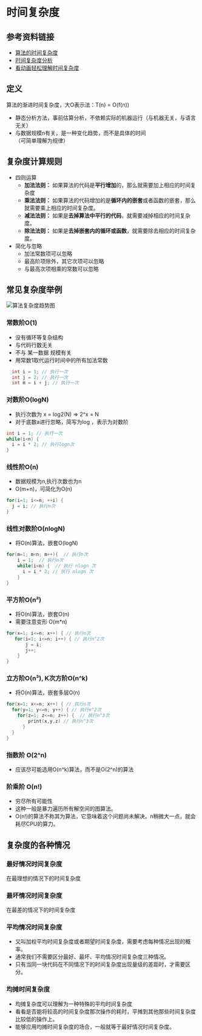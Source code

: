 # 时间复杂度

## 参考资料链接

- [算法的时间复杂度](https://zhuanlan.zhihu.com/p/50479555)
- [时间复杂度分析](https://zhuanlan.zhihu.com/p/361636579)
- [看动画轻松理解时间复杂度](https://www.cxyxiaowu.com/1996.html)

## 定义

算法的渐进时间复杂度，大O表示法：<t b bg1>T(n) = O(f(n))</t>

  - 静态分析方法，事前估算分析，不依赖实际的机器运行（与机器无关，与语言无关）
  - 与数据规模n有关，是<t l l1 lWavy>一种<t b c2>变化趋势</t>，而不是具体的时间</t>（可简单理解为规律）

## 复杂度计算规则

- 四则运算
  - **加法法则：** 如果算法的代码是**平行增加**的，那么就需要加上相应的时间复杂度
  - **乘法法则：** 如果算法的代码增加的是**循环内的嵌套**或者函数的嵌套，那么就需要乘上相应的时间复杂度。
  - **减法法则：** 如果是**去掉算法中平行的代码**，就需要减掉相应的时间复杂度。
  - **除法法则：** 如果是**去掉嵌套内的循环或函数**，就需要除去相应的时间复杂度。
- 简化与忽略
  - 加法常数项可以忽略
  - 最高阶项除外，其它次项可以忽略
  - 与最高次项相乘的常数可以忽略

## 常见复杂度举例

![算法复杂度趋势图](./images/img-1.png)

### 常数阶O(1)

- 没有循环等复杂结构
- 与代码行数无关
- 不与 某一数据 规模有关
- 用常数1取代运行时间中的所有加法常数

```c
  int i = 1; // 执行一次
  int j = 2; // 执行一次
  int m = i + j; // 执行一次
```

### 对数阶O(logN)

- 执行次数为 x = log2(N) => 2^x = N
- 对于底数a进行忽略，简写为log ，表示为对数阶

```c
int i = 1; // 执行一次
while(i<n) {
  i = i * 2; // 执行logn次
}
```

### 线性阶O(n)

- 数据规模为n,执行次数也为n
- O(m+n)，可简化为O(n)

```c
for(i=1; i<=n; ++i) {
  j = i; // 执行n次
}
```

### 线性对数阶O(nlogN)

- 将O(n)算法，嵌套O(logN)

```c
for(m=1; m<n; m++){  // 执行n次
    i = 1;  // 执行n次
    while(i<n) {  // 执行 nlogn 次
      i = i * 2; // 执行 nlogn 次
    }
}
```

### 平方阶O(n²)

- 将O(n)算法，嵌套O(n)
- 需要注意变形 O(m*n)

```c
for(x=1; i<=n; x++) { // 执行n次
   for(i=1; i<=n; i++) { // 执行n^2次
       j = i;
       j++;
    }
}
```

### 立方阶O(n³), K次方阶O(n^k)

- 将O(n)算法，嵌套多层O(n)

```c
for(x=1; x<=n; x++) { // 执行n次
  for(y=1; y<=n; y++) { // 执行n^2次
    for(z=1; z<=n; z++) {  // 执行n^3次
        print(x,y,z) // 执行n^3次
      }
  }
}
```

### 指数阶 O(2^n)

- 应该尽可能选用O(n^k)算法，而不是O(2^n)的算法

### 阶乘阶 O(n!)

- 穷尽所有可能性
- 这种一般是暴力遍历所有解空间的图算法。
- O(n!)的算法不称其为算法，它意味着这个问题尚未解决。n稍微大一点，就会耗尽CPU的算力。

## 复杂度的各种情况

### 最好情况时间复杂度

在最理想的情况下的时间复杂度

### 最坏情况时间复杂度

在最差的情况下的时间复杂度

### 平均情况时间复杂度

- 又叫加权平均时间复杂度或者期望时间复杂度，需要考虑每种情况出现的概率。
- 通常我们不需要区分最好、最坏、平均情况时间复杂度三种情况。
- 只有当同一块代码在不同情况下的时间复杂度出现量级的差距时，才需要区分。

### 均摊时间复杂度

- 均摊复杂度可以理解为一种特殊的平均时间复杂度
- 看看是否能将较高的时间复杂度那次操作的耗时，平摊到其他那些时间复杂度比较低的操作上。
- 能够应用均摊时间复杂度的场合，一般就等于最好情况时间复杂度。
